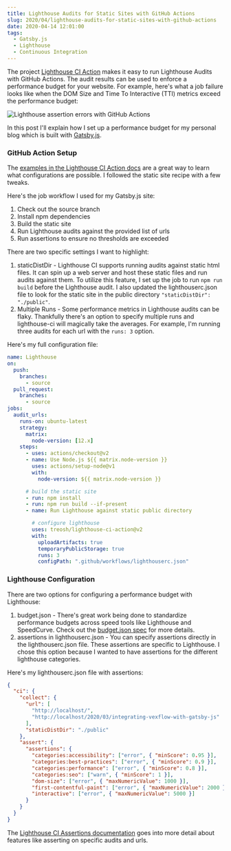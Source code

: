 ```yaml
---
title: Lighthouse Audits for Static Sites with GitHub Actions
slug: 2020/04/lighthouse-audits-for-static-sites-with-github-actions
date: 2020-04-14 12:01:00
tags:
  - Gatsby.js
  - Lighthouse
  - Continuous Integration
---
```


The project [Lighthouse CI Action](https://github.com/treosh/lighthouse-ci-action) makes it easy to run Lighthouse Audits with GitHub Actions.
The audit results can be used to enforce a performance budget for your website.
For example, here's what a job failure looks like when the DOM Size and Time To Interactive (TTI) metrics exceed the performance budget:

![Lighthouse assertion errors with GitHub Actions](./lighthouse_assertion_errors_screenshot.jpg)

In this post I'll explain how I set up a performance budget for my personal blog which is built with [Gatsby.js](https://www.gatsbyjs.org/).

### GitHub Action Setup

The [examples in the Lighthouse CI Action docs](https://github.com/treosh/lighthouse-ci-action#example) are a great way to learn what configurations are possible.
I followed the static site recipe with a few tweaks.

Here's the job workflow I used for my Gatsby.js site:

1. Check out the source branch
2. Install npm dependencies
3. Build the static site
4. Run Lighthouse audits against the provided list of urls
5. Run assertions to ensure no thresholds are exceeded

There are two specific settings I want to highlight:

1. staticDistDir - Lighthouse CI supports running audits against static html files.
   It can spin up a web server and host these static files and run audits against them.
   To utilize this feature, I set up the job to run `npm run build` before the Lighthouse audit.
   I also updated the lighthouserc.json file to look for the static site in the public directory `"staticDistDir": "./public"`.
2. Multiple Runs - Some performance metrics in Lighthouse audits can be flaky.
   Thankfully there's an option to specify multiple runs and lighthouse-ci will magically take the averages.
   For example, I'm running three audits for each url with the `runs: 3` option.

Here's my full configuration file:

```yml
name: Lighthouse
on:
  push:
    branches:
      - source
  pull_request:
    branches:
      - source
jobs:
  audit_urls:
    runs-on: ubuntu-latest
    strategy:
      matrix:
        node-version: [12.x]
    steps:
      - uses: actions/checkout@v2
      - name: Use Node.js ${{ matrix.node-version }}
        uses: actions/setup-node@v1
        with:
          node-version: ${{ matrix.node-version }}

      # build the static site
      - run: npm install
      - run: npm run build --if-present
      - name: Run Lighthouse against static public directory

        # configure lighthouse
        uses: treosh/lighthouse-ci-action@v2
        with:
          uploadArtifacts: true
          temporaryPublicStorage: true
          runs: 3
          configPath: ".github/workflows/lighthouserc.json"
```

### Lighthouse Configuration

There are two options for configuring a performance budget with Lighthouse:

1. budget.json - There's great work being done to standardize performance budgets across speed tools like Lighthouse and SpeedCurve.
   Check out the [budget.json spec](https://github.com/GoogleChrome/budget.json) for more details.
2. assertions in lighthouserc.json - You can specify assertions directly in the lighthouserc.json file. These assertions are specific to Lighthouse. I chose this option because I wanted to have assertions for the different lighthouse categories.

Here's my lighthouserc.json file with assertions:

```json
{
  "ci": {
    "collect": {
      "url": [
        "http://localhost/",
        "http://localhost/2020/03/integrating-vexflow-with-gatsby-js"
      ],
      "staticDistDir": "./public"
    },
    "assert": {
      "assertions": {
        "categories:accessibility": ["error", { "minScore": 0.95 }],
        "categories:best-practices": ["error", { "minScore": 0.9 }],
        "categories:performance": ["error", { "minScore": 0.8 }],
        "categories:seo": ["warn", { "minScore": 1 }],
        "dom-size": ["error", { "maxNumericValue": 1000 }],
        "first-contentful-paint": ["error", { "maxNumericValue": 2000 }],
        "interactive": ["error", { "maxNumericValue": 5000 }]
      }
    }
  }
}
```

The [Lighthouse CI Assertions documentation](https://github.com/GoogleChrome/lighthouse-ci/blob/master/docs/assertions.md)
goes into more detail about features like asserting on specific audits and urls.

